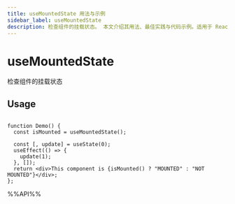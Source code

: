 ```yaml
---
title: useMountedState 用法与示例
sidebar_label: useMountedState
description: 检查组件的挂载状态。 本文介绍其用法、最佳实践与代码示例。适用于 React 开发中需要处理副作用的场景。
---
```

# useMountedState

检查组件的挂载状态

## Usage

```tsx live

function Demo() {
  const isMounted = useMountedState();

  const [, update] = useState(0);
  useEffect(() => {
    update(1);
  }, []);
  return <div>This component is {isMounted() ? "MOUNTED" : "NOT MOUNTED"}</div>;
};

```

%%API%%